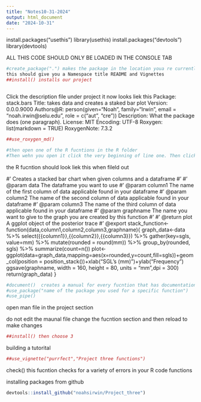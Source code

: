 ```yaml
---
title: "Notes10-31-2024"
output: html_document
date: "2024-10-31"
---
```

install.packages("usethis")
library(usethis)
install.packages("devtools")
library(devtools)

ALL THIS CODE SHOULD ONLY BE LOADED IN THE CONSOLE TAB
```r
#create_package(".") makes the package in the location youa re currently at
this should give you a Namespace title README and Vignettes
##install() installs our project



```
Click the description file under project
it now looks liek this
Package: stack.bars
Title: takes data and creates a staked bar plot
Version: 0.0.0.9000
Authors@R: 
    person(given="Noah", family="Irwin",  email = "noah.irwin@selu.edu", role = c("aut", "cre"))
Description: What the package does (one paragraph).
License: MIT
Encoding: UTF-8
Roxygen: list(markdown = TRUE)
RoxygenNote: 7.3.2

```r
##use_roxygen_md()

#then open one of the R fucntions in the R folder
#Then wehn you open it click the very beginning of line one. Then click the magic wand at the top and choose insert roxygen skeleton
```
the R fucntion should look liek this when fileld out

#' Creates a stacked bar chart when given columns and a dataframe
#'
#' @param data The dataframe you want to use
#' @param column1 The name of the first column of data applicable found in your dataframe
#' @param column2 The name of the second column of data applicable found in your dataframe
#' @param column3 The name of the third column of data applicable found in your dataframe
#' @param graphname The name you want to give to the graph you are created by this function
#'
#' @return plot  A ggplot object of the posterior trace
#' @export
stack_function<-function(data,column1,column2,column3,graphname){
  graph_data<-data %>%
    select({{column1}},{{column2}},{{column3}}) %>%
    gather(key=sgls, value=mm) %>%
    mutate(rounded = round(mm)) %>%
    group_by(rounded, sgls) %>%
    summarize(count=n())
  plot<-ggplot(data=graph_data,mapping=aes(x=rounded,y=count,fill=sgls))+geom_col(position = position_stack())+xlab("SGL's (mm)")+ylab("Frequency")
  ggsave(graphname, width = 160, height = 80, units = "mm",dpi = 300)
  return(graph_data)
}
```r
#document()  creates a manual for every fucntion that has documentation
#use_package("name of the package you used for a specific function")
#use_pipe()
```
open man file in the project section

do not edit the maunal file change the fucntion section and then reload to make changes

```r
##install() then choose 3
```

building a tutorital

```r
##use_vignette("purrfect","Project three functions")
```

check()
this fucntion checks for a variety of errors in your R code functions

installing packages from github

```R
devtools::install_github("noahsirwin/Project_three")

```
